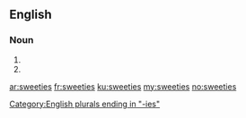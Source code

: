 ==English==

===Noun===
{{head|en|plural}}

# {{plural of|sweetie|lang=en}}
# {{plural of|sweety|lang=en}}

[[Category:English plurals ending in "-ies"]]

[[ar:sweeties]]
[[fr:sweeties]]
[[ku:sweeties]]
[[my:sweeties]]
[[no:sweeties]]